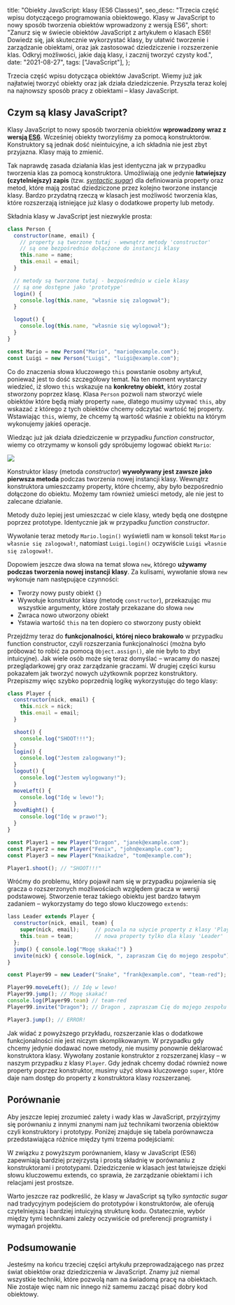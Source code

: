 
  title: "Obiekty JavaScript: klasy (ES6 Classes)",
  seo_desc:
    "Trzecia część wpisu dotyczącego programowania obiektowego. Klasy w JavaScript to nowy sposób tworzenia obiektów wprowadzony z wersją ES6",
  short:
    "Zanurz się w świecie obiektów JavaScript z artykułem o klasach ES6! Dowiedz się, jak skutecznie wykorzystać klasy, by ułatwić tworzenie i zarządzanie obiektami, oraz jak zastosować dziedziczenie i rozszerzenie klas. Odkryj możliwości, jakie dają klasy, i zacznij tworzyć czysty kod.",
  date: "2021-08-27",
  tags: ["JavaScript"],
};

Trzecia część wpisu dotycząca obiektów JavaScript. Wiemy już jak najłatwiej tworzyć obiekty oraz jak działa dziedziczenie. Przyszła teraz kolej na najnowszy sposób pracy z obiektami – klasy JavaScript.

## Czym są klasy JavaScript?

Klasy JavaScript to nowy sposób tworzenia obiektów **wprowadzony wraz z wersją [ES6](https://262.ecma-international.org/6.0/)**. Wcześniej obiekty tworzyliśmy za pomocą konstruktorów. Konstruktory są jednak dość nieintuicyjne, a ich składnia nie jest zbyt przyjazna. Klasy mają to zmienić.

Tak naprawdę zasada działania klas jest identyczna jak w przypadku tworzenia klas za pomocą konstruktora. Umożliwiają one jedynie **łatwiejszy (czytelniejszy) zapis** (tzw. [_syntactic sugar_](https://pl.wikipedia.org/wiki/Lukier_sk%C5%82adniowy)) dla definiowania property oraz metod, które mają zostać dziedziczone przez kolejno tworzone instancje klasy. Bardzo przydatną rzeczą w klasach jest możliwość tworzenia klas, które rozszerzają istniejące już klasy o dodatkowe property lub metody.

Składnia klasy w JavaScript jest niezwykle prosta:

```js
class Person {
  constructor(name, email) {
    // property są tworzone tutaj - wewnątrz metody 'constructor'
    // są one bezpośrednio dołączone do instancji klasy
    this.name = name;
    this.email = email;
  }

  // metody są tworzone tutaj - bezpośrednio w ciele klasy
  // są one dostępne jako 'prototype'
  login() {
    console.log(this.name, "własnie się zalogował");
  }

  logout() {
    console.log(this.name, "własnie się wylogował");
  }
}

const Mario = new Person("Mario", "mario@example.com");
const Luigi = new Person("Luigi", "luigi@example.com");
```

Co do znaczenia słowa kluczowego `this` powstanie osobny artykuł, ponieważ jest to dość szczegółowy temat. Na ten moment wystarczy wiedzieć, iż słowo `this` wskazuje na **konkretny obiekt**, który został stworzony poprzez klasę. Klasa `Person` pozwoli nam stworzyć wiele obiektów które będą miały property `name`, dlatego musimy używać `this`, aby wskazać z którego z tych obiektów chcemy odczytać wartość tej property. Wstawiając `this`, wiemy, że chcemy tą wartość właśnie z obiektu na którym wykonujemy jakieś operacje.

Wiedząc już jak działa dziedziczenie w przypadku _function constructor_, wiemy co otrzymamy w konsoli gdy spróbujemy logować obiekt `Mario`:

<img src={log.src} />

Konstruktor klasy (metoda _constructor_) **wywoływany jest zawsze jako pierwsza metoda** podczas tworzenia nowej instancji klasy. Wewnątrz konstruktora umieszczamy property, które chcemy, aby było bezpośrednio dołączone do obiektu. Możemy tam również umieści metody, ale nie jest to zalecane działanie.

Metody dużo lepiej jest umieszczać w ciele klasy, wtedy będą one dostępne poprzez prototype. Identycznie jak w przypadku _function constructor_.

Wywołanie teraz metody `Mario.login()` wyświetli nam w konsoli tekst `Mario własnie się zalogował!`, natomiast `Luigi.login()` oczywiście `Luigi własnie się zalogował!`.

Dopowiem jeszcze dwa słowa na temat słowa `new`, którego **używamy podczas tworzenia nowej instancji klasy**. Za kulisami, wywołanie słowa `new` wykonuje nam następujące czynności:

- Tworzy nowy pusty obiekt `{}`
- Wywołuje konstruktor klasy (metodę `constructor`), przekazując mu wszystkie argumenty, które zostały przekazane do słowa `new`
- Zwraca nowo utworzony obiekt
- Ystawia wartość `this` na ten dopiero co stworzony pusty obiekt

Przejdźmy teraz do **funkcjonalności, której nieco brakowało** w przypadku function constructor, czyli rozszerzania funkcjonalności (można było próbować to robić za pomocą `Object.assign()`, ale nie było to zbyt intuicyjne). Jak wiele osób może się teraz domyślać – wracamy do naszej przeglądarkowej gry oraz zarządzanie graczami. W drugiej części kursu pokazałem jak tworzyć nowych użytkownik poprzez konstruktory. Przepiszmy więc szybko poprzednią logikę wykorzystując do tego klasy:

```js
class Player {
  constructor(nick, email) {
    this.nick = nick;
    this.email = email;
  }

  shoot() {
    console.log("SHOOT!!!");
  }
  login() {
    console.log("Jestem zalogowany!");
  }
  logout() {
    console.log("Jestem wylogowany!");
  }
  moveLeft() {
    console.log("Idę w lewo!");
  }
  moveRight() {
    console.log("Idę w prawo!");
  }
}

const Player1 = new Player("Dragon", "janek@example.com");
const Player2 = new Player("Fenix", "john@example.com");
const Player3 = new Player("Kmaikadze", "tom@example.com");

Player1.shoot(); // "SHOOT!!!"
```

Wróćmy do problemu, który pojawił nam się w przypadku pojawienia się gracza o rozszerzonych możliwościach względem gracza w wersji podstawowej. Stworzenie teraz takiego obiektu jest bardzo łatwym zadaniem – wykorzystamy do tego słowo kluczowego `extends`:

```js
lass Leader extends Player {
  constructor(nick, email, team) {
    super(nick, email);     // pozwala na użycie property z klasy 'Player'
    this.team = team;       // nowa property tylko dla klasy 'Leader'
  };
  jump() { console.log("Mogę skakać!") }
  invite(nick) { console.log(nick, ", zapraszam Cię do mojego zespołu")}
}

const Player99 = new Leader("Snake", "frank@example.com", "team-red");

Player99.moveLeft(); // Idę w lewo!
Player99.jump(); // Mogę skakać!
console.log(Player99.team) // team-red
Player99.invite("Dragon"); // Dragon , zapraszam Cię do mojego zespołu

Player3.jump(); // ERROR!
```

Jak widać z powyższego przykładu, rozszerzanie klas o dodatkowe funkcjonalności nie jest niczym skomplikowanym. W przypadku gdy chcemy jedynie dodawać nowe metody, nie musimy ponownie deklarować konstruktora klasy. Wywołany zostanie konstruktor z rozszerzanej klasy – w naszym przypadku z klasy `Player`. Gdy jednak chcemy dodać również nowe property poprzez konstruktor, musimy użyć słowa kluczowego `super`, które daje nam dostęp do property z konstruktora klasy rozszerzanej.

## Porównanie

Aby jeszcze lepiej zrozumieć zalety i wady klas w JavaScript, przyjrzyjmy się porównaniu z innymi znanymi nam już technikami tworzenia obiektów czyli konstruktory i prototypy. Poniżej znajduje się tabela porównawcza przedstawiająca różnice między tymi trzema podejściami:

<Table />

W związku z powyższym porównaniem, klasy w JavaScript (ES6) zapewniają bardziej przejrzystą i prostą składnię w porównaniu z konstruktorami i prototypami. Dziedziczenie w klasach jest łatwiejsze dzięki słowu kluczowemu extends, co sprawia, że zarządzanie obiektami i ich relacjami jest prostsze.

Warto jeszcze raz podkreślić, że klasy w JavaScript są tylko _syntactic sugar_ nad tradycyjnym podejściem do prototypów i konstruktorów, ale oferują czytelniejszą i bardziej intuicyjną strukturę kodu. Ostatecznie, wybór między tymi technikami zależy oczywiście od preferencji programisty i wymagań projektu.

## Podsumowanie

Jesteśmy na końcu trzeciej części artykułu przeprowadzającego nas przez świat obiektów oraz dziedziczenia w JavaScript. Znamy już niemal wszystkie techniki, które pozwolą nam na świadomą pracę na obiektach. Nie zostaje więc nam nic innego niż samemu zacząć pisać dobry kod obiektowy.
